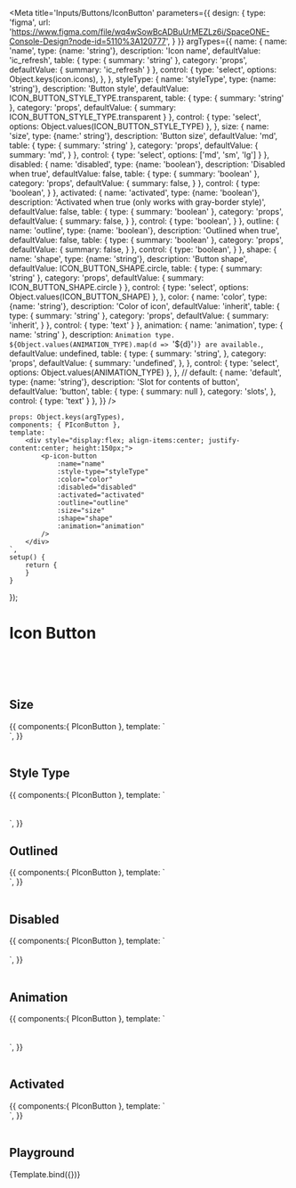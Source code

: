 
<Meta title='Inputs/Buttons/IconButton' parameters={{
    design: {
        type: 'figma',
        url: 'https://www.figma.com/file/wq4wSowBcADBuUrMEZLz6i/SpaceONE-Console-Design?node-id=5110%3A120777',
    }
}} argTypes={{
    name: {
        name: 'name',
        type: {name: 'string'},
        description: 'Icon name',
        defaultValue: 'ic_refresh',
        table: {
            type: {
                summary: 'string'
            },
            category: 'props',
            defaultValue: {
                summary: 'ic_refresh'
            }
        },
        control: {
            type: 'select',
            options: Object.keys(icon.icons),
        },
    },
    styleType: {
        name: 'styleType',
        type: {name: 'string'},
        description: 'Button style',
        defaultValue: ICON_BUTTON_STYLE_TYPE.transparent,
        table: {
            type: {
                summary: 'string'
            },
            category: 'props',
            defaultValue: {
                summary: ICON_BUTTON_STYLE_TYPE.transparent
            }
        },
        control: {
            type: 'select',
            options: Object.values(ICON_BUTTON_STYLE_TYPE)
        },
    },
    size: {
        name: 'size',
        type: {name:' string'},
        description: 'Button size',
        defaultValue: 'md',
        table: {
            type: {
                summary: 'string'
            },
            category: 'props',
            defaultValue: {
                summary: 'md',
            }
        },
        control: {
            type: 'select',
            options: ['md', 'sm', 'lg']
        }
    },
    disabled: {
        name: 'disabled',
        type: {name: 'boolean'},
        description: 'Disabled when true',
        defaultValue: false,
        table: {
            type: {
                summary: 'boolean'
            },
            category: 'props',
            defaultValue: {
                summary: false,
            }
        },
        control: {
            type: 'boolean',
        }
    },
    activated: {
        name: 'activated',
        type: {name: 'boolean'},
        description: 'Activated when true (only works with gray-border style)',
        defaultValue: false,
        table: {
            type: {
                summary: 'boolean'
            },
            category: 'props',
            defaultValue: {
                summary: false,
            }
        },
        control: {
            type: 'boolean',
        }
    },
    outline: {
        name: 'outline',
        type: {name: 'boolean'},
        description: 'Outlined when true',
        defaultValue: false,
        table: {
            type: {
                summary: 'boolean'
            },
            category: 'props',
            defaultValue: {
                summary: false,
            }
        },
        control: {
            type: 'boolean',
        }
    },
    shape: {
        name: 'shape',
        type: {name: 'string'},
        description: 'Button shape',
        defaultValue: ICON_BUTTON_SHAPE.circle,
        table: {
            type: {
                summary: 'string'
            },
            category: 'props',
            defaultValue: {
                summary: ICON_BUTTON_SHAPE.circle
            }
        },
        control: {
            type: 'select',
            options: Object.values(ICON_BUTTON_SHAPE)
        },
    },
    color: {
        name: 'color',
        type: {name: 'string'},
        description: 'Color of icon',
        defaultValue: 'inherit',
        table: {
            type: {
                summary: 'string'
            },
            category: 'props',
            defaultValue: {
                summary: 'inherit',
            }
        },
        control: {
            type: 'text'
        }
    },
    animation: {
        name: 'animation',
        type: { name: 'string' },
        description: `Animation type. ${Object.values(ANIMATION_TYPE).map(d => `'${d}'`)} are available.`,
        defaultValue: undefined,
        table: {
            type: {
                summary: 'string',
            },
            category: 'props',
            defaultValue: {
                summary: 'undefined',
            },
        },
        control: {
            type: 'select',
            options: Object.values(ANIMATION_TYPE)
        },
    },
    //
    default: {
        name: 'default',
        type: {name: 'string'},
        description: 'Slot for contents of button',
        defaultValue: 'button',
        table: {
            type: {
                summary: null
            },
            category: 'slots',
        },
        control: {
            type: 'text'
        }
    },
}}
/>


    props: Object.keys(argTypes),
    components: { PIconButton },
    template: `
        <div style="display:flex; align-items:center; justify-content:center; height:150px;">
            <p-icon-button
                :name="name"
                :style-type="styleType"
                :color="color"
                :disabled="disabled"
                :activated="activated"
                :outline="outline"
                :size="size"
                :shape="shape"
                :animation="animation"
            />
        </div>
    `,
    setup() {
        return {
        }
    }
});


# Icon Button

<br/>
<br/>
<br/>

## Size

<Canvas>
    <Story name="size">
        {{
            components:{ PIconButton },
            template: `
                <div style="display:flex; align-items:center; justify-content:center;">
                    <p-icon-button style="margin-right: 2rem" name="ic_refresh" size="sm" />
                    <p-icon-button style="margin-right: 2rem" name="ic_refresh" />
                    <p-icon-button style="margin-right: 2rem" name="ic_refresh" size="lg" />
                </div>`,
        }}
    </Story>
</Canvas>

<br/>
<br/>

## Style Type
<Canvas>
    <Story name="style type">
        {{
            components:{ PIconButton },
            template: `
                <div style="text-align:center">
                    <p-icon-button style-type="primary" style="margin: 1rem" name="ic_refresh" />
                    <p-icon-button style-type="primary-dark" style="margin: 1rem" name="ic_refresh" />
                    <p-icon-button style-type="primary1" style="margin: 1rem" name="ic_refresh" />
                    <p-icon-button style-type="primary2" style="margin: 1rem" name="ic_refresh" />
                    <br>
                    <p-icon-button style-type="secondary" style="margin: 1rem" name="ic_refresh" />
                    <p-icon-button style-type="secondary1" style="margin: 1rem" name="ic_refresh" />
                    <p-icon-button style-type="gray" style="margin: 1rem" name="ic_refresh" />
                    <p-icon-button style-type="gray900" style="margin: 1rem" name="ic_refresh" />
                    <br>
                    <p-icon-button style-type="alert" style="margin: 1rem" name="ic_refresh" />
                    <p-icon-button style-type="safe" style="margin: 1rem" name="ic_refresh" />
                    <p-icon-button style-type="transparent" style="margin: 1rem" name="ic_refresh" />
                    <p-icon-button style-type="gray-border" style="margin: 1rem" name="ic_refresh" />
                </div>`,
        }}
    </Story>
</Canvas>

## Outlined

<Canvas>
    <Story name="outlined">
        {{
            components:{ PIconButton },
            template: `
                <div style="text-align:center">
                    <p-icon-button style-type="primary" :outline="true" style="margin: 1rem" name="ic_refresh" />
                    <p-icon-button style-type="secondary" :outline="true" style="margin: 1rem" name="ic_refresh" />
                    <p-icon-button style-type="alert" :outline="true" style="margin: 1rem" name="ic_refresh" />
                    <p-icon-button style-type="safe" :outline="true" style="margin: 1rem" name="ic_refresh" />
                </div>`,
        }}
    </Story>
</Canvas>

<br/>
<br/>

## Disabled

<Canvas>
    <Story name="disabled">
        {{
            components:{ PIconButton },
            template: `
                <div style="text-align:center">
                    <p-icon-button style-type="primary" style="margin: 1rem" name="ic_refresh" />
                    <p-icon-button style-type="primary" :disabled="true" style="margin: 1rem" name="ic_refresh" />
                    <br>
                    <p-icon-button style-type="transparent" style="margin: 1rem" name="ic_refresh" />
                    <p-icon-button style-type="transparent" :disabled="true" style="margin: 1rem" name="ic_refresh" />
                </div>`,
        }}
    </Story>
</Canvas>

<br/>
<br/>

## Animation

<Canvas>
    <Story name="Animation">
        {{
            components:{ PIconButton },
            template: `
                <div style="text-align:center">
                    <p-icon-button style-type="primary" animation="spin" style="margin: 1rem" name="ic_refresh" />
                    <br>
                    <p-icon-button style-type="transparent" animation="spin" style="margin: 1rem" name="ic_refresh" />
                    <br>
                    <p-icon-button style-type="gray-border" animation="spin" style="margin: 1rem" name="ic_refresh" />
                </div>`,
        }}
    </Story>
</Canvas>

<br/>
<br/>


## Activated

<Canvas>
    <Story name="activated">
        {{
            components:{ PIconButton },
            template: `
                <div style="text-align:center">
                    <p-icon-button style-type="gray-border" style="margin: 1rem" name="ic_refresh" />
                    <p-icon-button style-type="gray-border" :activated="true" style="margin: 1rem" name="ic_refresh" />
                </div>`,
        }}
    </Story>
</Canvas>

<br/>
<br/>


## Playground

<Canvas>
    <Story name="playground" >
        {Template.bind({})}
    </Story>
</Canvas>

<ArgsTable story="playground" />
